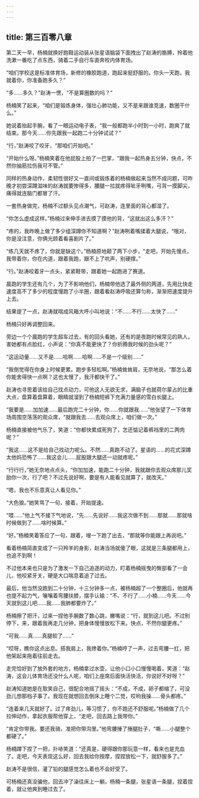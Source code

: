 ```yaml
---
---
---
```

title: 第三百零八章
---




第二天一早，杨楠就换好跑鞋运动装从张星语脑袋下面拽出了赵涛的胳膊，拎着他洗漱一番吃了点东西，骑着二手自行车直奔校内体育场。

“咱们学校这是标准体育场，新修的橡胶跑道，跑起来挺舒服的。你头一天跑，我就着你，你准备跑多久？”

“多……多久？”赵涛一愣，“不是算圈数的吗？”

杨楠笑了起来，“咱们是锻炼身体，强壮心肺功能，又不是来跟谁竞速，数圈干什么。”

她说着抬起手腕，看了一眼运动电子表，“我一般都跑半小时到一小时，跑爽了就结束。那今天……你先跟我一起跑二十分钟试试？”

“行，”赵涛咬了咬牙，“那咱们开始吧。”

“开始什么呀。”杨楠笑着在他屁股上拍了一巴掌，“跟我一起热身五分钟，快点，不然你抽筋拉伤我可不管。”

同样的热身动作，柔韧性很好又一直间或锻炼着的杨楠做起来当然不成问题，可昨晚才初尝深蹲滋味的赵涛就要惨得多，腰腿一拉就疼得呲牙咧嘴，弓背一摸脚尖，痛得就连脑门都冒了汗。

一套热身做完，杨楠不过额头见点潮气，可赵涛，连里面的背心都湿了。

“你怎么虚成这样。”杨楠过来伸手进去摸了摸他的背，“这就出这么多汗？”

“疼的，我昨晚上做了多少组深蹲你不知道啊？”赵涛咧着嘴揉着大腿说，“哦对，你是没注意，你俩光顾着看喜剧片了。”

“练几天就不疼了，你就是缺这个。”杨楠原地颠了两下小步，“走吧，开始先慢点，我带着你，你在内道，跟着我跑，跟不上了吭声，别硬撑。”

“行。”赵涛咬着牙一点头，紧紧鞋带，跟着她一起跑进了赛道。

晨跑的学生还有几个，为了不影响他们，杨楠带他选了最外侧的两道，先用比快走速度高不了多少的程度慢跑了小半圈，跟着看赵涛呼吸还算匀称，渐渐把速度提升上去。

结果提了一点，赵涛就喘成风箱大呼小叫地说：“不……不行……太快了……”

杨楠只好再调整回来。

旁边一个个晨跑的学生超车过去，有的回头看她，还有的是夜跑时候常见的熟人，害她都有点脸红，小声说：“你真不能更快了？你折腾我时候的劲头呢？”

“这运动量……又不是……哈啊……哈啊……不是一个级别……”

“我倒觉得在你身上时候更累。跑步多轻松啊。”杨楠耸耸肩，无奈地说，“那怎么着你能舍得快一点啊？这也太慢了，我汗都快干了。”

赵涛也寻思着该给自己找点动力，可他这人无欲无求，满脑子也就荷尔蒙占的比重大点，盘算着盘算着，眼睛就溜到了杨楠短裤下充满力量感的雪白长腿上。

“我要是……加加速……最后跑完二十分钟，你……你就跟我……”他张望了一下体育场周围空荡荡的观众席，“就跟我去……去观众席上，咱们做一次。”

杨楠直接被他气乐了，笑道：“你都快累成死狗了，怎还惦记着裤裆里的二两肉呢？”

“我这……这不是给自己找动力呢么。不然……真跑不动了。星语的……的花式深蹲太他妈恐怖了……我这会儿……屁股跟大腿还一动就疼呢。”

“行行行，”她无奈地点点头，“你加加速，能跑二十分钟，我就跟你去观众席那儿奖励你一次，行了吧？不过先说好啊，要是有人能看见就算了，就改天。”

“嗯，我也不乐意真让人看见你。”

“大色狼。”她笑骂了一句，接着，开始提速。

“喂……”他上气不接下气地说，“先……先说好……我这次做不到……那就……那就啥时候做到了……啥时候算。”

“好。”杨楠笑着答应了一句，跟着，嗖一下跑了出去，“那就等你能跟上再说吧。”

看着杨楠简直变成了一只羚羊的身影，赵涛当场就傻了眼，这就是三条腿都用上，也追不到啊！

不过他本来也只是为了激发一下自己追逐的动力，盯着杨楠摇曳的臀部看了一会儿，他咬紧牙关，硬是大口喘息着追了过去。

最后，他当然没跑到二十分钟，十三分钟多一点，被杨楠超了一个整圈后，他就再也提不起力气，嚷嚷着弯腰扶膝，摆手认输：“不、不行了……小楠……今天……今天就到这儿吧……我……我肺都要炸了。”

杨楠擦了把汗，过来一捏他手腕数了数心跳，撇嘴说：“行，就到这儿吧。不过别停下，来，跟着我再走几分钟，把身体慢慢放松下来。快点，不然你腿更疼。”

“可我……真……真腿软了……”

“哎呀，瞧你这点出息。搭我肩上，我搀着你。”杨楠哼了一声，过去弯腰一扛，把他架起来拖着往前走去。

走完恰好到了放外套的地方，杨楠拿过水壶，让他小口小口慢慢喝着，笑道：“赵涛，这会儿体育场还没什么人呢，咱们上座席后面快活快活，你说好不好呀？”

赵涛知道她是在取笑自己，很配合地摇了摇头：“不成，不成，卵子都缩了，可没劲儿想那档子事了。我现在就想回去倒床上睡个二觉，哎哟我操……骨头都疼。”

“连着来几天就好了。过了疼劲儿，等习惯了，你不跑还不舒服呢。”杨楠做了几个拉伸动作，拿起衣服帮他穿上，“走吧，回去路上我带你。”

“肯定你带我。要还我骑，准把你带沟里。”他弯腰捶了捶腿肚子，“嘶……小腿整个都硬了。”

杨楠蹲下捏了一把，扑哧笑道：“还真是，硬得跟你那玩意一样，看来也是充血了。走吧，今天表现这么好，回去我给你按摩，捏捏放松一下，就舒服多了。”

赵涛不是很信，灌了铅的腿感觉怎么着也不会好受了。

可杨楠还真没骗他，回去冲了澡往床上一躺，杨楠一条腿，张星语一条腿，捏着捏着，就让他爽到睡过去了。
